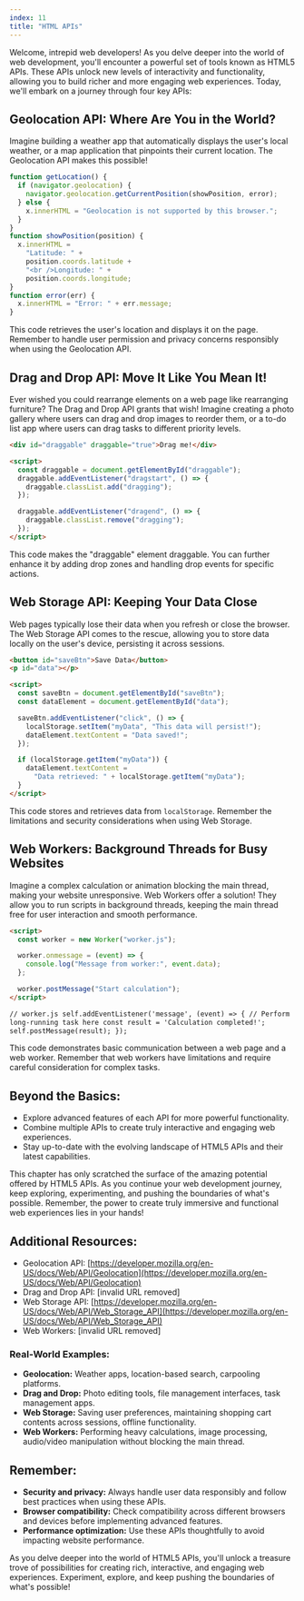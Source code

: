 ```yaml
---
index: 11
title: "HTML APIs"
---
```


Welcome, intrepid web developers! As you delve deeper into the world of web development, you'll encounter a powerful set of tools known as HTML5 APIs. These APIs unlock new levels of interactivity and functionality, allowing you to build richer and more engaging web experiences. Today, we'll embark on a journey through four key APIs:

## Geolocation API: Where Are You in the World?

Imagine building a weather app that automatically displays the user's local weather, or a map application that pinpoints their current location. The Geolocation API makes this possible!

```javascript
function getLocation() {
  if (navigator.geolocation) {
    navigator.geolocation.getCurrentPosition(showPosition, error);
  } else {
    x.innerHTML = "Geolocation is not supported by this browser.";
  }
}
function showPosition(position) {
  x.innerHTML =
    "Latitude: " +
    position.coords.latitude +
    "<br />Longitude: " +
    position.coords.longitude;
}
function error(err) {
  x.innerHTML = "Error: " + err.message;
}
```

This code retrieves the user's location and displays it on the page. Remember to handle user permission and privacy concerns responsibly when using the Geolocation API.

## Drag and Drop API: Move It Like You Mean It!

Ever wished you could rearrange elements on a web page like rearranging furniture? The Drag and Drop API grants that wish! Imagine creating a photo gallery where users can drag and drop images to reorder them, or a to-do list app where users can drag tasks to different priority levels.

```html
<div id="draggable" draggable="true">Drag me!</div>

<script>
  const draggable = document.getElementById("draggable");
  draggable.addEventListener("dragstart", () => {
    draggable.classList.add("dragging");
  });

  draggable.addEventListener("dragend", () => {
    draggable.classList.remove("dragging");
  });
</script>
```

This code makes the "draggable" element draggable. You can further enhance it by adding drop zones and handling drop events for specific actions.

## Web Storage API: Keeping Your Data Close

Web pages typically lose their data when you refresh or close the browser. The Web Storage API comes to the rescue, allowing you to store data locally on the user's device, persisting it across sessions.

```html
<button id="saveBtn">Save Data</button>
<p id="data"></p>

<script>
  const saveBtn = document.getElementById("saveBtn");
  const dataElement = document.getElementById("data");

  saveBtn.addEventListener("click", () => {
    localStorage.setItem("myData", "This data will persist!");
    dataElement.textContent = "Data saved!";
  });

  if (localStorage.getItem("myData")) {
    dataElement.textContent =
      "Data retrieved: " + localStorage.getItem("myData");
  }
</script>
```

This code stores and retrieves data from `localStorage`. Remember the limitations and security considerations when using Web Storage.

## Web Workers: Background Threads for Busy Websites

Imagine a complex calculation or animation blocking the main thread, making your website unresponsive. Web Workers offer a solution! They allow you to run scripts in background threads, keeping the main thread free for user interaction and smooth performance.

```html
<script>
  const worker = new Worker("worker.js");

  worker.onmessage = (event) => {
    console.log("Message from worker:", event.data);
  };

  worker.postMessage("Start calculation");
</script>

// worker.js self.addEventListener('message', (event) => { // Perform
long-running task here const result = 'Calculation completed!';
self.postMessage(result); });
```

This code demonstrates basic communication between a web page and a web worker. Remember that web workers have limitations and require careful consideration for complex tasks.

## Beyond the Basics:

- Explore advanced features of each API for more powerful functionality.
- Combine multiple APIs to create truly interactive and engaging web experiences.
- Stay up-to-date with the evolving landscape of HTML5 APIs and their latest capabilities.

This chapter has only scratched the surface of the amazing potential offered by HTML5 APIs. As you continue your web development journey, keep exploring, experimenting, and pushing the boundaries of what's possible. Remember, the power to create truly immersive and functional web experiences lies in your hands!

## Additional Resources:

- Geolocation API: [https://developer.mozilla.org/en-US/docs/Web/API/Geolocation](https://developer.mozilla.org/en-US/docs/Web/API/Geolocation)
- Drag and Drop API: [invalid URL removed]
- Web Storage API: [https://developer.mozilla.org/en-US/docs/Web/API/Web_Storage_API](https://developer.mozilla.org/en-US/docs/Web/API/Web_Storage_API)
- Web Workers: [invalid URL removed]

### Real-World Examples:

- **Geolocation:** Weather apps, location-based search, carpooling platforms.
- **Drag and Drop:** Photo editing tools, file management interfaces, task management apps.
- **Web Storage:** Saving user preferences, maintaining shopping cart contents across sessions, offline functionality.
- **Web Workers:** Performing heavy calculations, image processing, audio/video manipulation without blocking the main thread.

## Remember:

- **Security and privacy:** Always handle user data responsibly and follow best practices when using these APIs.
- **Browser compatibility:** Check compatibility across different browsers and devices before implementing advanced features.
- **Performance optimization:** Use these APIs thoughtfully to avoid impacting website performance.

As you delve deeper into the world of HTML5 APIs, you'll unlock a treasure trove of possibilities for creating rich, interactive, and engaging web experiences. Experiment, explore, and keep pushing the boundaries of what's possible!

